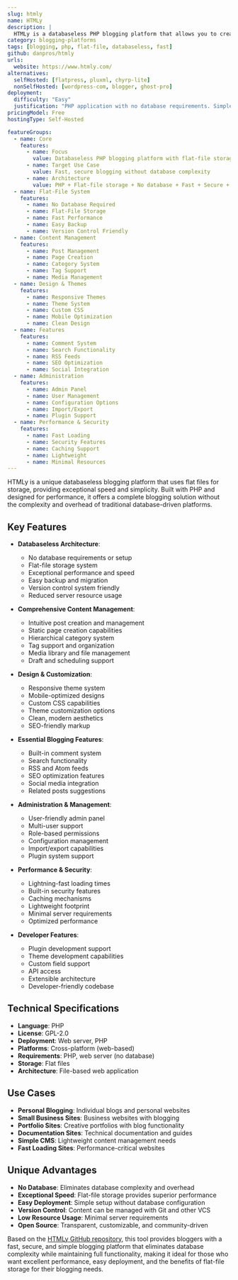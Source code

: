 ```yaml
---
slug: htmly
name: HTMLy
description: |
  HTMLy is a databaseless PHP blogging platform that allows you to create a fast, secure, and powerful website or blog in seconds. Built with PHP and using flat files instead of a database, it provides a simple yet feature-rich blogging solution with excellent performance.
category: blogging-platforms
tags: [blogging, php, flat-file, databaseless, fast]
github: danpros/htmly
urls:
  website: https://www.htmly.com/
alternatives:
  selfHosted: [flatpress, pluxml, chyrp-lite]
  nonSelfHosted: [wordpress-com, blogger, ghost-pro]
deployment:
  difficulty: "Easy"
  justification: "PHP application with no database requirements. Simple setup with flat-file storage and minimal configuration needed."
pricingModel: Free
hostingType: Self-Hosted

featureGroups:
  - name: Core
    features:
      - name: Focus
        value: Databaseless PHP blogging platform with flat-file storage for speed and simplicity
      - name: Target Use Case
        value: Fast, secure blogging without database complexity
      - name: Architecture
        value: PHP + Flat-file storage + No database + Fast + Secure + Simple
  - name: Flat-File System
    features:
      - name: No Database Required
      - name: Flat-File Storage
      - name: Fast Performance
      - name: Easy Backup
      - name: Version Control Friendly
  - name: Content Management
    features:
      - name: Post Management
      - name: Page Creation
      - name: Category System
      - name: Tag Support
      - name: Media Management
  - name: Design & Themes
    features:
      - name: Responsive Themes
      - name: Theme System
      - name: Custom CSS
      - name: Mobile Optimization
      - name: Clean Design
  - name: Features
    features:
      - name: Comment System
      - name: Search Functionality
      - name: RSS Feeds
      - name: SEO Optimization
      - name: Social Integration
  - name: Administration
    features:
      - name: Admin Panel
      - name: User Management
      - name: Configuration Options
      - name: Import/Export
      - name: Plugin Support
  - name: Performance & Security
    features:
      - name: Fast Loading
      - name: Security Features
      - name: Caching Support
      - name: Lightweight
      - name: Minimal Resources
---
```


HTMLy is a unique databaseless blogging platform that uses flat files for storage, providing exceptional speed and simplicity. Built with PHP and designed for performance, it offers a complete blogging solution without the complexity and overhead of traditional database-driven platforms.

## Key Features

- **Databaseless Architecture**:

  - No database requirements or setup
  - Flat-file storage system
  - Exceptional performance and speed
  - Easy backup and migration
  - Version control system friendly
  - Reduced server resource usage

- **Comprehensive Content Management**:

  - Intuitive post creation and management
  - Static page creation capabilities
  - Hierarchical category system
  - Tag support and organization
  - Media library and file management
  - Draft and scheduling support

- **Design & Customization**:

  - Responsive theme system
  - Mobile-optimized designs
  - Custom CSS capabilities
  - Theme customization options
  - Clean, modern aesthetics
  - SEO-friendly markup

- **Essential Blogging Features**:

  - Built-in comment system
  - Search functionality
  - RSS and Atom feeds
  - SEO optimization features
  - Social media integration
  - Related posts suggestions

- **Administration & Management**:

  - User-friendly admin panel
  - Multi-user support
  - Role-based permissions
  - Configuration management
  - Import/export capabilities
  - Plugin system support

- **Performance & Security**:

  - Lightning-fast loading times
  - Built-in security features
  - Caching mechanisms
  - Lightweight footprint
  - Minimal server requirements
  - Optimized performance

- **Developer Features**:
  - Plugin development support
  - Theme development capabilities
  - Custom field support
  - API access
  - Extensible architecture
  - Developer-friendly codebase

## Technical Specifications

- **Language**: PHP
- **License**: GPL-2.0
- **Deployment**: Web server, PHP
- **Platforms**: Cross-platform (web-based)
- **Requirements**: PHP, web server (no database)
- **Storage**: Flat files
- **Architecture**: File-based web application

## Use Cases

- **Personal Blogging**: Individual blogs and personal websites
- **Small Business Sites**: Business websites with blogging
- **Portfolio Sites**: Creative portfolios with blog functionality
- **Documentation Sites**: Technical documentation and guides
- **Simple CMS**: Lightweight content management needs
- **Fast Loading Sites**: Performance-critical websites

## Unique Advantages

- **No Database**: Eliminates database complexity and overhead
- **Exceptional Speed**: Flat-file storage provides superior performance
- **Easy Deployment**: Simple setup without database configuration
- **Version Control**: Content can be managed with Git and other VCS
- **Low Resource Usage**: Minimal server requirements
- **Open Source**: Transparent, customizable, and community-driven

Based on the [HTMLy GitHub repository](https://github.com/danpros/htmly), this tool provides bloggers with a fast, secure, and simple blogging platform that eliminates database complexity while maintaining full functionality, making it ideal for those who want excellent performance, easy deployment, and the benefits of flat-file storage for their blogging needs.
